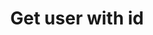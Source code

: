 ---
title: 'Get user with id'
openapi: 'GET /2023-11/admin/users/{id}'
description: 'Retrieves detailed information about a specific user by their unique ID. This endpoint returns all available data related to the user, including name, email, role, permissions, and status. It is used to view or verify user information within a company.'
---